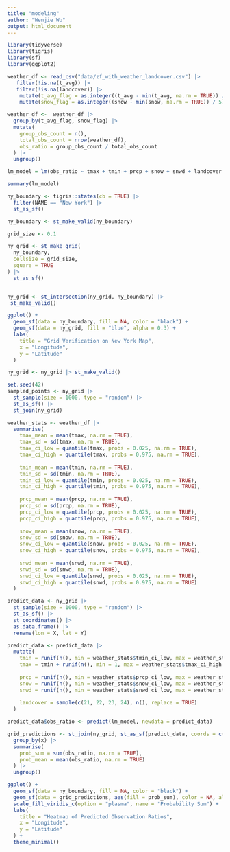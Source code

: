 ```yaml
---
title: "modeling"
author: "Wenjie Wu"
output: html_document
---
```


```r
library(tidyverse)
library(tigris)
library(sf)
library(ggplot2)
```

```r
weather_df <- read_csv("data/zf_with_weather_landcover.csv") |>
   filter(!is.na(t_avg)) |>
   filter(!is.na(landcover)) |>
    mutate(t_avg_flag = as.integer((t_avg - min(t_avg, na.rm = TRUE)) / 1)) |>
    mutate(snow_flag = as.integer((snow - min(snow, na.rm = TRUE)) / 5))

weather_df <-  weather_df |>
  group_by(t_avg_flag, snow_flag) |>
  mutate(
    group_obs_count = n(),  
    total_obs_count = nrow(weather_df),  
    obs_ratio = group_obs_count / total_obs_count  
  ) |>
  ungroup()

```



```r
lm_model = lm(obs_ratio ~ tmax + tmin + prcp + snow + snwd + landcover + lon + lat, data = weather_df)

summary(lm_model)
```
```r
ny_boundary <- tigris::states(cb = TRUE) |>
  filter(NAME == "New York") |>
  st_as_sf()
```

```r
ny_boundary <- st_make_valid(ny_boundary)

grid_size <- 0.1  

ny_grid <- st_make_grid(
  ny_boundary,
  cellsize = grid_size,
  square = TRUE
) |> 
  st_as_sf()  


ny_grid <- st_intersection(ny_grid, ny_boundary) |>
 st_make_valid()

ggplot() +
  geom_sf(data = ny_boundary, fill = NA, color = "black") +  
  geom_sf(data = ny_grid, fill = "blue", alpha = 0.3) +      
  labs(
    title = "Grid Verification on New York Map",
    x = "Longitude",
    y = "Latitude"
  )
```

```r
ny_grid <- ny_grid |> st_make_valid()

set.seed(42)  
sampled_points <- ny_grid |> 
  st_sample(size = 1000, type = "random") |>  
  st_as_sf() |>  
  st_join(ny_grid)  

weather_stats <- weather_df |>
  summarise(
    tmax_mean = mean(tmax, na.rm = TRUE),
    tmax_sd = sd(tmax, na.rm = TRUE),
    tmax_ci_low = quantile(tmax, probs = 0.025, na.rm = TRUE),
    tmax_ci_high = quantile(tmax, probs = 0.975, na.rm = TRUE),
    
    tmin_mean = mean(tmin, na.rm = TRUE),
    tmin_sd = sd(tmin, na.rm = TRUE),
    tmin_ci_low = quantile(tmin, probs = 0.025, na.rm = TRUE),
    tmin_ci_high = quantile(tmin, probs = 0.975, na.rm = TRUE),
    
    prcp_mean = mean(prcp, na.rm = TRUE),
    prcp_sd = sd(prcp, na.rm = TRUE),
    prcp_ci_low = quantile(prcp, probs = 0.025, na.rm = TRUE),
    prcp_ci_high = quantile(prcp, probs = 0.975, na.rm = TRUE),
    
    snow_mean = mean(snow, na.rm = TRUE),
    snow_sd = sd(snow, na.rm = TRUE),
    snow_ci_low = quantile(snow, probs = 0.025, na.rm = TRUE),
    snow_ci_high = quantile(snow, probs = 0.975, na.rm = TRUE),
    
    snwd_mean = mean(snwd, na.rm = TRUE),
    snwd_sd = sd(snwd, na.rm = TRUE),
    snwd_ci_low = quantile(snwd, probs = 0.025, na.rm = TRUE),
    snwd_ci_high = quantile(snwd, probs = 0.975, na.rm = TRUE)
  )

predict_data <- ny_grid |> 
  st_sample(size = 1000, type = "random") |>  
  st_as_sf() |> 
  st_coordinates() |> 
  as.data.frame() |> 
  rename(lon = X, lat = Y)  

predict_data <- predict_data |>
  mutate(
    tmin = runif(n(), min = weather_stats$tmin_ci_low, max = weather_stats$tmin_ci_high),
    tmax = tmin + runif(n(), min = 1, max = weather_stats$tmax_ci_high - weather_stats$tmax_ci_low),
    
    prcp = runif(n(), min = weather_stats$prcp_ci_low, max = weather_stats$prcp_ci_high),
    snow = runif(n(), min = weather_stats$snow_ci_low, max = weather_stats$snow_ci_high),
    snwd = runif(n(), min = weather_stats$snwd_ci_low, max = weather_stats$snwd_ci_high),
    
    landcover = sample(c(21, 22, 23, 24), n(), replace = TRUE)
  )

predict_data$obs_ratio <- predict(lm_model, newdata = predict_data)
```

```r
grid_predictions <- st_join(ny_grid, st_as_sf(predict_data, coords = c("lon", "lat"), crs = st_crs(ny_grid))) |>
  group_by(x) |>
  summarise(
    prob_sum = sum(obs_ratio, na.rm = TRUE), 
    prob_mean = mean(obs_ratio, na.rm = TRUE)  
  ) |> 
  ungroup()
```

```r
ggplot() +
  geom_sf(data = ny_boundary, fill = NA, color = "black") +  
  geom_sf(data = grid_predictions, aes(fill = prob_sum), color = NA, alpha = 0.8) +
  scale_fill_viridis_c(option = "plasma", name = "Probability Sum") + 
  labs(
    title = "Heatmap of Predicted Observation Ratios",
    x = "Longitude",
    y = "Latitude"
  ) +
  theme_minimal()
```


